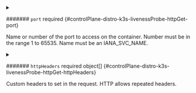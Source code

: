 

<PartialPath />



<details className="config-field" data-expandable="true">
<summary>

####### `port` <span className="config-field-required" data-required="false">required</span> <span className="config-field-type"></span> <span className="config-field-default"></span> <span className="config-field-enum"></span> {#controlPlane-distro-k3s-livenessProbe-httpGet-port}

Name or number of the port to access on the container.
Number must be in the range 1 to 65535.
Name must be an IANA_SVC_NAME.

</summary>

<PartialPortreference />


</details>


<PartialHost />


<PartialScheme />



<details className="config-field" data-expandable="true">
<summary>

####### `httpHeaders` <span className="config-field-required" data-required="false">required</span> <span className="config-field-type">object[]</span> <span className="config-field-default"></span> <span className="config-field-enum"></span> {#controlPlane-distro-k3s-livenessProbe-httpGet-httpHeaders}

Custom headers to set in the request. HTTP allows repeated headers.

</summary>

<PartialHttpheadersreference />


</details>
